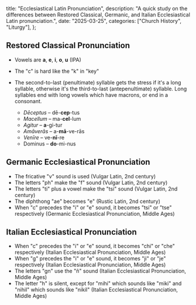   title: "Ecclesiastical Latin Pronunciation",
  description: "A quick study on the differences between Restored Classical, Germanic, and Italian Ecclesiastical Latin pronunciation.",
  date: "2025-03-25",
  categories: ["Church History", "Liturgy"],
};

## Restored Classical Pronunciation

- Vowels are **a**, **e**, **i**, **o**, **u** (IPA)
- The "c" is hard like the "k" in "key"
- The second-to-last (penultimate) syllable gets the stress if it's a long syllable, otherwise it's the third-to-last (antepenultimate) syllable. Long syllables end with long vowels which have macrons, or end in a consonant.

  - *Dēceptus* – dē-**cep**-tus
  - *Macellum* – ma-**cel**-lum
  - *Agitur* – **a**-gi-tur
  - *Amāverās* – a-**mā**-ve-rās
  - *Venīre* – ve-**nī**-re
  - Dominus – **do**-mi-nus

## Germanic Ecclesiastical Pronunciation

- The fricative "v" sound is used (Vulgar Latin, 2nd century)
- The letters "ph" make the "f" sound (Vulgar Latin, 2nd century)
- The letters "ti" plus a vowel make the "tsi" sound (Vulgar Latin, 2nd century)
- The diphthong "ae" becomes "e" (Rustic Latin, 2nd century)
- When "c" precedes the "i" or "e" sound, it becomes "tsi" or "tse" respectively (Germanic Ecclesiastical Pronunciation, Middle Ages)

## Italian Ecclesiastical Pronunciation

- When "c" precedes the "i" or "e" sound, it becomes "chi" or "che" respectively (Italian Ecclesiastical Pronunciation, Middle Ages)
- When "g" precedes the "i" or "e" sound, it becomes "ji" or "je" respectively (Italian Ecclesiastical Pronunciation, Middle Ages)
- The letters "gn" use the "ñ" sound (Italian Ecclesiastical Pronunciation, Middle Ages)
- The letter "h" is silent, except for "mihi" which sounds like "miki" and "nihil" which sounds like "nikil" (Italian Ecclesiastical Pronunciation, Middle Ages)
